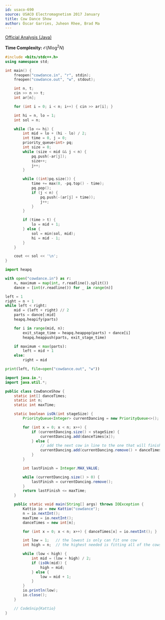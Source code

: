 ```yaml
---
id: usaco-690
source: USACO Electromagnetism 2017 January
title: Cow Dance Show
author: Óscar Garries, Juheon Rhee, Brad Ma
---
```


[Official Analysis (Java)](http://www.usaco.org/current/data/sol_cowdance_electromagnetism_jan17.html)

<LanguageSection>

<CPPSection>

**Time Complexity:** $\mathcal{O}(N\log^2N)$

```cpp
#include <bits/stdc++.h>
using namespace std;

int main() {
	freopen("cowdance.in", "r", stdin);
	freopen("cowdance.out", "w", stdout);

	int n, t;
	cin >> n >> t;
	int ar[n];

	for (int i = 0; i < n; i++) { cin >> ar[i]; }

	int hi = n, lo = 1;
	int sol = n;

	while (lo <= hi) {
		int mid = lo + (hi - lo) / 2;
		int time = 0, j = 0;
		priority_queue<int> pq;
		int size = 0;
		while (size < mid && j < n) {
			pq.push(-ar[j]);
			size++;
			j++;
		}

		while ((int)pq.size()) {
			time += max(0, -pq.top() - time);
			pq.pop();
			if (j < n) {
				pq.push(-(ar[j] + time));
				j++;
			}
		}

		if (time > t) {
			lo = mid + 1;
		} else {
			sol = min(sol, mid);
			hi = mid - 1;
		}
	}

	cout << sol << '\n';
}
```

</CPPSection>

<PySection>

```py
import heapq

with open("cowdance.in") as r:
	n, maximum = map(int, r.readline().split())
	dance = [int(r.readline()) for _ in range(n)]

left = 1
right = n + 1
while left < right:
	mid = (left + right) // 2
	parts = dance[:mid]
	heapq.heapify(parts)

	for i in range(mid, n):
		exit_stage_time = heapq.heappop(parts) + dance[i]
		heapq.heappush(parts, exit_stage_time)

	if maximum < max(parts):
		left = mid + 1
	else:
		right = mid

print(left, file=open("cowdance.out", "w"))
```

</PySection>

<JavaSection>

```java
import java.io.*;
import java.util.*;

public class CowDanceShow {
	static int[] danceTimes;
	static int n;
	static int maxTime;

	static boolean isOk(int stageSize) {
		PriorityQueue<Integer> currentDancing = new PriorityQueue<>();

		for (int x = 0; x < n; x++) {
			if (currentDancing.size() < stageSize) {
				currentDancing.add(danceTimes[x]);
			} else {
				// add the next cow in line to the one that will finish first
				currentDancing.add(currentDancing.remove() + danceTimes[x]);
			}
		}

		int lastFinish = Integer.MAX_VALUE;

		while (currentDancing.size() > 0) {
			lastFinish = currentDancing.remove();
		}
		return lastFinish <= maxTime;
	}

	public static void main(String[] args) throws IOException {
		Kattio io = new Kattio("cowdance");
		n = io.nextInt();
		maxTime = io.nextInt();
		danceTimes = new int[n];

		for (int x = 0; x < n; x++) { danceTimes[x] = io.nextInt(); }

		int low = 1;   // the lowest is only can fit one cow
		int high = n;  // the highest needed is fitting all of the cows at once

		while (low < high) {
			int mid = (low + high) / 2;
			if (isOk(mid)) {
				high = mid;
			} else {
				low = mid + 1;
			}
		}
		io.println(low);
		io.close();
	}

	// CodeSnip{Kattio}
}
```

</JavaSection>

</LanguageSection>

